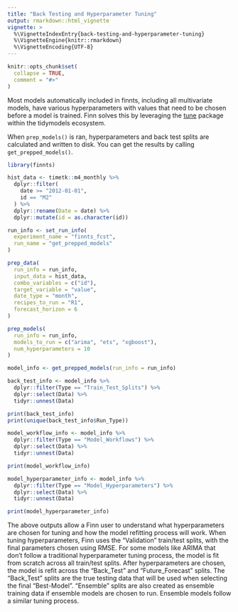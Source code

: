 ---
title: "Back Testing and Hyperparameter Tuning"
output: rmarkdown::html_vignette
vignette: >
  %\VignetteIndexEntry{back-testing-and-hyperparameter-tuning}
  %\VignetteEngine{knitr::rmarkdown}
  %\VignetteEncoding{UTF-8}
---

```{r, include = FALSE}
knitr::opts_chunk$set(
  collapse = TRUE,
  comment = "#>"
)
```

Most models automatically included in finnts, including all multivariate models, have various hyperparameters with values that need to be chosen before a model is trained. Finn solves this by leveraging the [tune](https://tune.tidymodels.org/reference/tune.html) package within the tidymodels ecosystem.

When `prep_models()` is ran, hyperparameters and back test splits are calculated and written to disk. You can get the results by calling `get_prepped_models()`.

```{r, echo = FALSE, message = TRUE}
library(finnts)

hist_data <- timetk::m4_monthly %>%
  dplyr::filter(
    date >= "2012-01-01",
    id == "M2"
  ) %>%
  dplyr::rename(Date = date) %>%
  dplyr::mutate(id = as.character(id))

run_info <- set_run_info(
  experiment_name = "finnts_fcst",
  run_name = "get_prepped_models"
)

prep_data(
  run_info = run_info,
  input_data = hist_data,
  combo_variables = c("id"),
  target_variable = "value",
  date_type = "month",
  recipes_to_run = "R1",
  forecast_horizon = 6
)

prep_models(
  run_info = run_info,
  models_to_run = c("arima", "ets", "xgboost"),
  num_hyperparameters = 10
)

model_info <- get_prepped_models(run_info = run_info)

back_test_info <- model_info %>%
  dplyr::filter(Type == "Train_Test_Splits") %>%
  dplyr::select(Data) %>%
  tidyr::unnest(Data)

print(back_test_info)
print(unique(back_test_info$Run_Type))

model_workflow_info <- model_info %>%
  dplyr::filter(Type == "Model_Workflows") %>%
  dplyr::select(Data) %>%
  tidyr::unnest(Data)

print(model_workflow_info)

model_hyperparameter_info <- model_info %>%
  dplyr::filter(Type == "Model_Hyperparameters") %>%
  dplyr::select(Data) %>%
  tidyr::unnest(Data)

print(model_hyperparameter_info)
```

The above outputs allow a Finn user to understand what hyperparameters are chosen for tuning and how the model refitting process will work. When tuning hyperparameters, Finn uses the "Validation" train/test splits, with the final parameters chosen using RMSE. For some models like ARIMA that don't follow a traditional hyperparameter tuning process, the model is fit from scratch across all train/test splits. After hyperparameters are chosen, the model is refit across the "Back_Test" and "Future_Forecast" splits. The "Back_Test" splits are the true testing data that will be used when selecting the final "Best-Model". "Ensemble" splits are also created as ensemble training data if ensemble models are chosen to run. Ensemble models follow a similar tuning process.
